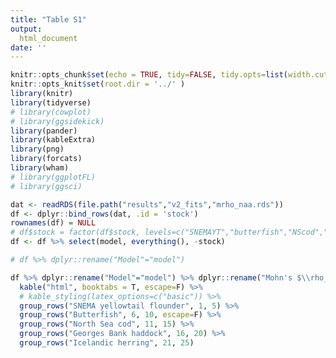 ```yaml
---
title: "Table S1"
output:
  html_document
date: ''
---
```

  
```r
knitr::opts_chunk$set(echo = TRUE, tidy=FALSE, tidy.opts=list(width.cutoff=60), warning = FALSE, message = FALSE, fig.align = "center")
knitr::opts_knit$set(root.dir = '../' )
library(knitr)
library(tidyverse)
# library(cowplot)
# library(ggsidekick)
library(pander)
library(kableExtra)
library(png)
library(forcats)
library(wham)
# library(ggplotFL)
# library(ggsci)
```


```r
dat <- readRDS(file.path("results","v2_fits","mrho_naa.rds"))
df <- dplyr::bind_rows(dat, .id = 'stock')
rownames(df) = NULL
# df$stock = factor(df$stock, levels=c("SNEMAYT","butterfish","NScod","ICEherring","GBhaddock"), labels=dat1$Stock)
df <- df %>% select(model, everything(), -stock)

# df %>% dplyr::rename("Model"="model")

df %>% dplyr::rename("Model"="model") %>% dplyr::rename("Mohn's $\\rho_R$"="rho_R") %>% dplyr::rename("Mohn's $\\rho_{SSB}$"="rho_SSB") %>% dplyr::rename("Mohn's $\\rho_F$"="rho_Fbar") %>%
  kable("html", booktabs = T, escape=F) %>%
  # kable_styling(latex_options=c("basic")) %>%
  group_rows("SNEMA yellowtail flounder", 1, 5) %>%
  group_rows("Butterfish", 6, 10, escape=F) %>%
  group_rows("North Sea cod", 11, 15) %>%
  group_rows("Georges Bank haddock", 16, 20) %>%
  group_rows("Icelandic herring", 21, 25)
```
